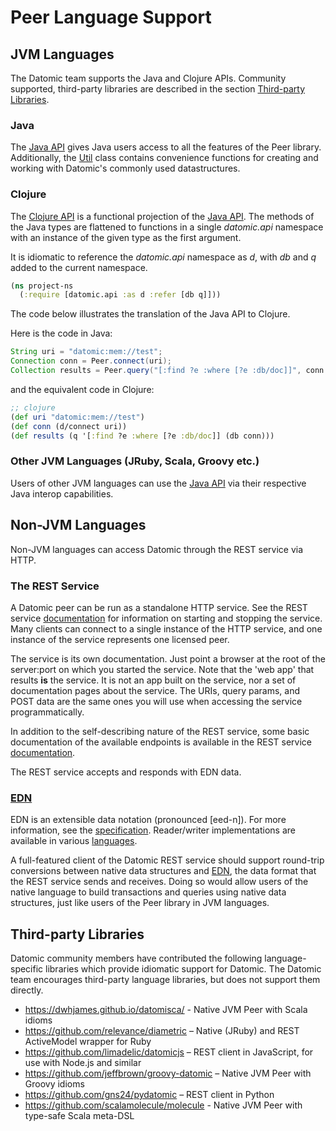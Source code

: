 Peer Language Support
=====================

JVM Languages
-------------

The Datomic team supports the Java and Clojure APIs. Community supported, third-party libraries are described in the section [Third-party Libraries](#third-party-libraries).



### Java

The [Java API](../javadoc/index.html) gives Java users access to all the features of the Peer library. Additionally, the [Util](../javadoc/datomic/Util.html) class contains convenience functions for creating and working with Datomic's commonly used datastructures.





### Clojure

The [Clojure API](../clojure/index.html) is a functional projection of the [Java API](../javadoc/index.html). The methods of the Java types are flattened to functions in a single *datomic.api* namespace with an instance of the given type as the first argument.

It is idiomatic to reference the *datomic.api* namespace as *d*, with *db* and *q* added to the current namespace.

```clojure
(ns project-ns
  (:require [datomic.api :as d :refer [db q]]))
```



The code below illustrates the translation of the Java API to Clojure.

Here is the code in Java:

```java
String uri = "datomic:mem://test";
Connection conn = Peer.connect(uri);
Collection results = Peer.query("[:find ?e :where [?e :db/doc]]", conn.db);
```



and the equivalent code in Clojure:

```clojure
;; clojure
(def uri "datomic:mem://test")
(def conn (d/connect uri))
(def results (q '[:find ?e :where [?e :db/doc]] (db conn)))
```







### Other JVM Languages (JRuby, Scala, Groovy etc.)

Users of other JVM languages can use the [Java API](../javadoc/index.html) via their respective Java interop capabilities.







Non-JVM Languages
-----------------

Non-JVM languages can access Datomic through the REST service via HTTP.



### The REST Service

A Datomic peer can be run as a standalone HTTP service. See the REST service [documentation](../api/rest.html) for information on starting and stopping the service. Many clients can connect to a single instance of the HTTP service, and one instance of the service represents one licensed peer.

The service is its own documentation. Just point a browser at the root of the server:port on which you started the service. Note that the 'web app' that results **is** the service. It is not an app built on the service, nor a set of documentation pages about the service. The URIs, query params, and POST data are the same ones you will use when accessing the service programmatically.

In addition to the self-describing nature of the REST service, some basic documentation of the available endpoints is available in the REST service [documentation](../api/rest.html).

The REST service accepts and responds with EDN data.





### [EDN](https://github.com/edn-format/edn)

EDN is an extensible data notation (pronounced \[eed-n\]). For more information, see the [specification](https://github.com/edn-format/edn). Reader/writer implementations are available in various [languages](https://github.com/edn-format/edn/wiki/Implementations).

A full-featured client of the Datomic REST service should support round-trip conversions between native data structures and [EDN](https://github.com/edn-format/edn), the data format that the REST service sends and receives. Doing so would allow users of the native language to build transactions and queries using native data structures, just like users of the Peer library in JVM languages.







Third-party Libraries
---------------------

Datomic community members have contributed the following language-specific libraries which provide idiomatic support for Datomic. The Datomic team encourages third-party language libraries, but does not support them directly.

- <https://dwhjames.github.io/datomisca/> - Native JVM Peer with Scala idioms
- <https://github.com/relevance/diametric> – Native (JRuby) and REST ActiveModel wrapper for Ruby
- <https://github.com/limadelic/datomicjs> – REST client in JavaScript, for use with Node.js and similar
- <https://github.com/jeffbrown/groovy-datomic> – Native JVM Peer with Groovy idioms
- <https://github.com/gns24/pydatomic> – REST client in Python
- <https://github.com/scalamolecule/molecule> - Native JVM Peer with type-safe Scala meta-DSL